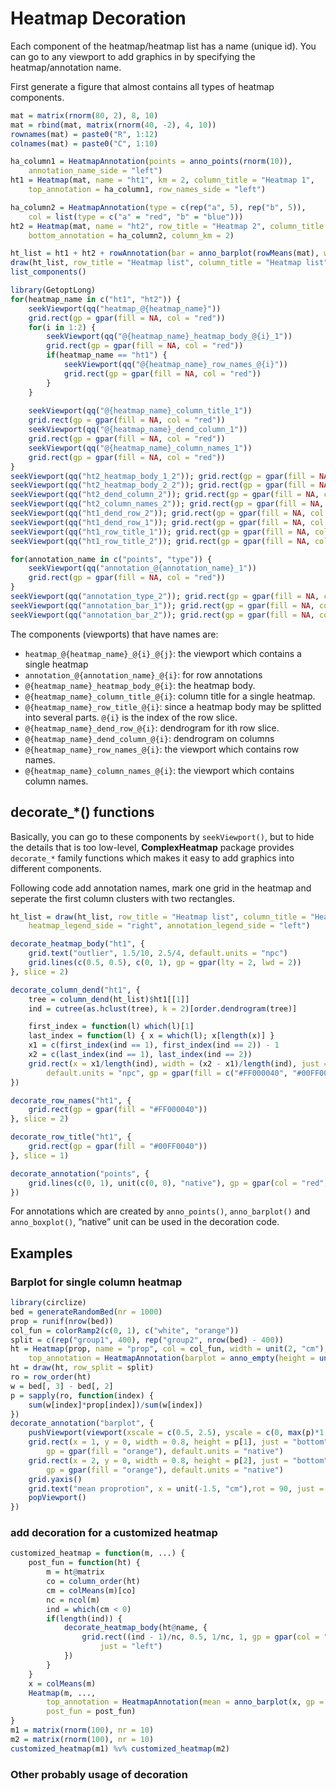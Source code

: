 
# Heatmap Decoration {#heatmap-decoration}

Each component of the heatmap/heatmap list has a name (unique id). You can go to any viewport 
to add graphics in by specifying the heatmap/annotation name.

First generate a figure that almost contains all types of heatmap components.

```r
mat = matrix(rnorm(80, 2), 8, 10)
mat = rbind(mat, matrix(rnorm(40, -2), 4, 10))
rownames(mat) = paste0("R", 1:12)
colnames(mat) = paste0("C", 1:10)

ha_column1 = HeatmapAnnotation(points = anno_points(rnorm(10)), 
    annotation_name_side = "left")
ht1 = Heatmap(mat, name = "ht1", km = 2, column_title = "Heatmap 1", 
    top_annotation = ha_column1, row_names_side = "left")

ha_column2 = HeatmapAnnotation(type = c(rep("a", 5), rep("b", 5)),
    col = list(type = c("a" = "red", "b" = "blue")))
ht2 = Heatmap(mat, name = "ht2", row_title = "Heatmap 2", column_title = "Heatmap 2",
    bottom_annotation = ha_column2, column_km = 2)

ht_list = ht1 + ht2 + rowAnnotation(bar = anno_barplot(rowMeans(mat), width = unit(2, "cm")))
draw(ht_list, row_title = "Heatmap list", column_title = "Heatmap list")
list_components()

library(GetoptLong)
for(heatmap_name in c("ht1", "ht2")) {
    seekViewport(qq("heatmap_@{heatmap_name}"))
    grid.rect(gp = gpar(fill = NA, col = "red"))
    for(i in 1:2) {
        seekViewport(qq("@{heatmap_name}_heatmap_body_@{i}_1"))
        grid.rect(gp = gpar(fill = NA, col = "red"))
        if(heatmap_name == "ht1") {
            seekViewport(qq("@{heatmap_name}_row_names_@{i}"))
            grid.rect(gp = gpar(fill = NA, col = "red"))
        }
    }
        
    seekViewport(qq("@{heatmap_name}_column_title_1"))
    grid.rect(gp = gpar(fill = NA, col = "red"))
    seekViewport(qq("@{heatmap_name}_dend_column_1"))
    grid.rect(gp = gpar(fill = NA, col = "red"))
    seekViewport(qq("@{heatmap_name}_column_names_1"))
    grid.rect(gp = gpar(fill = NA, col = "red"))
}
seekViewport(qq("ht2_heatmap_body_1_2")); grid.rect(gp = gpar(fill = NA, col = "red"))
seekViewport(qq("ht2_heatmap_body_2_2")); grid.rect(gp = gpar(fill = NA, col = "red"))
seekViewport(qq("ht2_dend_column_2")); grid.rect(gp = gpar(fill = NA, col = "red"))
seekViewport(qq("ht2_column_names_2")); grid.rect(gp = gpar(fill = NA, col = "red"))
seekViewport(qq("ht1_dend_row_2")); grid.rect(gp = gpar(fill = NA, col = "red"))
seekViewport(qq("ht1_dend_row_1")); grid.rect(gp = gpar(fill = NA, col = "red"))
seekViewport(qq("ht1_row_title_1")); grid.rect(gp = gpar(fill = NA, col = "red"))
seekViewport(qq("ht1_row_title_2")); grid.rect(gp = gpar(fill = NA, col = "red"))

for(annotation_name in c("points", "type")) {
    seekViewport(qq("annotation_@{annotation_name}_1"))
    grid.rect(gp = gpar(fill = NA, col = "red"))
}
seekViewport(qq("annotation_type_2")); grid.rect(gp = gpar(fill = NA, col = "red"))
seekViewport(qq("annotation_bar_1")); grid.rect(gp = gpar(fill = NA, col = "red"))
seekViewport(qq("annotation_bar_2")); grid.rect(gp = gpar(fill = NA, col = "red"))
```

The components (viewports) that have names are:

- `heatmap_@{heatmap_name}_@{i}_@{j}`: the viewport which contains a single heatmap
- `annotation_@{annotation_name}_@{i}`: for row annotations
- `@{heatmap_name}_heatmap_body_@{i}`: the heatmap body.
- `@{heatmap_name}_column_title_@{i}`: column title for a single heatmap.
- `@{heatmap_name}_row_title_@{i}`: since a heatmap body may be splitted into several parts. `@{i}` is the index of the row slice.
- `@{heatmap_name}_dend_row_@{i}`: dendrogram for ith row slice.
- `@{heatmap_name}_dend_column_@{i}`: dendrogram on columns
- `@{heatmap_name}_row_names_@{i}`: the viewport which contains row names.
- `@{heatmap_name}_column_names_@{i}`: the viewport which contains column names.

## decorate_*() functions

Basically, you can go to these components by `seekViewport()`, but to hide the
details that is too low-level, **ComplexHeatmap** package provides
`decorate_*` family functions which makes it easy to add graphics into
different components.

Following code add annotation names, mark one grid in the heatmap and seperate the first column clusters with two rectangles.

```r
ht_list = draw(ht_list, row_title = "Heatmap list", column_title = "Heatmap list", 
    heatmap_legend_side = "right", annotation_legend_side = "left")

decorate_heatmap_body("ht1", {
    grid.text("outlier", 1.5/10, 2.5/4, default.units = "npc")
    grid.lines(c(0.5, 0.5), c(0, 1), gp = gpar(lty = 2, lwd = 2))
}, slice = 2)

decorate_column_dend("ht1", {
    tree = column_dend(ht_list)$ht1[[1]]
    ind = cutree(as.hclust(tree), k = 2)[order.dendrogram(tree)]

    first_index = function(l) which(l)[1]
    last_index = function(l) { x = which(l); x[length(x)] }
    x1 = c(first_index(ind == 1), first_index(ind == 2)) - 1
    x2 = c(last_index(ind == 1), last_index(ind == 2))
    grid.rect(x = x1/length(ind), width = (x2 - x1)/length(ind), just = "left",
        default.units = "npc", gp = gpar(fill = c("#FF000040", "#00FF0040"), col = NA))
})

decorate_row_names("ht1", {
    grid.rect(gp = gpar(fill = "#FF000040"))
}, slice = 2)

decorate_row_title("ht1", {
    grid.rect(gp = gpar(fill = "#00FF0040"))
}, slice = 1)

decorate_annotation("points", {
    grid.lines(c(0, 1), unit(c(0, 0), "native"), gp = gpar(col = "red"))
})
```

For annotations which are created by `anno_points()`, `anno_barplot()` and `anno_boxplot()`, "native" unit
can be used in the decoration code.

## Examples

### Barplot for single column heatmap

```r
library(circlize)
bed = generateRandomBed(nr = 1000)
prop = runif(nrow(bed))
col_fun = colorRamp2(c(0, 1), c("white", "orange"))
split = c(rep("group1", 400), rep("group2", nrow(bed) - 400))
ht = Heatmap(prop, name = "prop", col = col_fun, width = unit(2, "cm"),
    top_annotation = HeatmapAnnotation(barplot = anno_empty(height = unit(4, "cm"))))
ht = draw(ht, row_split = split)
ro = row_order(ht)
w = bed[, 3] - bed[, 2]
p = sapply(ro, function(index) {
    sum(w[index]*prop[index])/sum(w[index])
})
decorate_annotation("barplot", {
    pushViewport(viewport(xscale = c(0.5, 2.5), yscale = c(0, max(p)*1.1)))
    grid.rect(x = 1, y = 0, width = 0.8, height = p[1], just = "bottom",
        gp = gpar(fill = "orange"), default.units = "native")
    grid.rect(x = 2, y = 0, width = 0.8, height = p[2], just = "bottom",
        gp = gpar(fill = "orange"), default.units = "native")
    grid.yaxis()
    grid.text("mean proprotion", x = unit(-1.5, "cm"),rot = 90, just = "bottom")
    popViewport()
})
```

### add decoration for a customized heatmap

```r
customized_heatmap = function(m, ...) {
    post_fun = function(ht) {
        m = ht@matrix
        co = column_order(ht)
        cm = colMeans(m)[co]
        nc = ncol(m)
        ind = which(cm < 0)
        if(length(ind)) {
            decorate_heatmap_body(ht@name, {
                grid.rect((ind - 1)/nc, 0.5, 1/nc, 1, gp = gpar(col = "black", lwd = 2, fill = NA),
                    just = "left")
            })
        }
    }
    x = colMeans(m)
    Heatmap(m, ...,
        top_annotation = HeatmapAnnotation(mean = anno_barplot(x, gp = gpar(fill = ifelse(x > 0, "red", "green")), width = unit(4, "cm"))),
        post_fun = post_fun)
}
m1 = matrix(rnorm(100), nr = 10)
m2 = matrix(rnorm(100), nr = 10)
customized_heatmap(m1) %v% customized_heatmap(m2)
```

### Other probably usage of decoration

